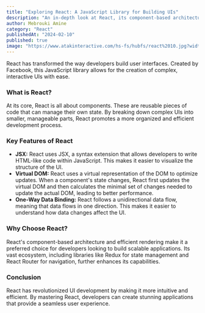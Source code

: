 ```yaml
---
title: "Exploring React: A JavaScript Library for Building UIs"
description: "An in-depth look at React, its component-based architecture, and why it's a popular choice for developers."
author: Mebrouki Amine
category: "React"
publishedAt: "2024-02-10"
published: true
image: "https://www.atakinteractive.com/hs-fs/hubfs/react%2010.jpg?width=1200&height=600&name=react%2010.jpg"
---
```


React has transformed the way developers build user interfaces. Created by Facebook, this JavaScript library allows for the creation of complex, interactive UIs with ease.

### What is React?

At its core, React is all about components. These are reusable pieces of code that can manage their own state. By breaking down complex UIs into smaller, manageable parts, React promotes a more organized and efficient development process.

### Key Features of React

- **JSX:** React uses JSX, a syntax extension that allows developers to write HTML-like code within JavaScript. This makes it easier to visualize the structure of the UI.
- **Virtual DOM:** React uses a virtual representation of the DOM to optimize updates. When a component's state changes, React first updates the virtual DOM and then calculates the minimal set of changes needed to update the actual DOM, leading to better performance.
- **One-Way Data Binding:** React follows a unidirectional data flow, meaning that data flows in one direction. This makes it easier to understand how data changes affect the UI.

### Why Choose React?

React's component-based architecture and efficient rendering make it a preferred choice for developers looking to build scalable applications. Its vast ecosystem, including libraries like Redux for state management and React Router for navigation, further enhances its capabilities.

### Conclusion

React has revolutionized UI development by making it more intuitive and efficient. By mastering React, developers can create stunning applications that provide a seamless user experience.
